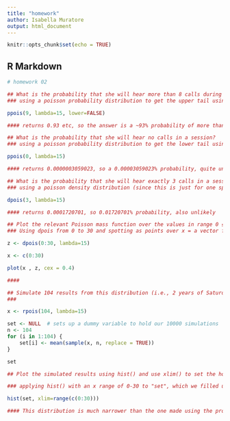 ```yaml
---
title: "homework"
author: Isabella Muratore
output: html_document
---
```


```r
knitr::opts_chunk$set(echo = TRUE)
```

## R Markdown

```r
# homework 02

## What is the probability that she will hear more than 8 calls during any given session?
### using a poisson probability distribution to get the upper tail using 9 position along the distribution because that's how I interpretted "more than 8"

ppois(9, lambda=15, lower=FALSE) 

#### returns 0.93 etc, so the answer is a ~93% probability of more than 8 assuming the mean is accurate

## What is the probability that she will hear no calls in a session?
### using a poisson probability distribution to get the lower tail using 0 as the position along the distribution

ppois(0, lambda=15)

#### returns 0.0000003059023, so a 0.00003059023% probability, quite unlikely

## What is the probability that she will hear exactly 3 calls in a session?
### using a poisson density distribution (since this is just for one specific value) to get the probability of hearing exactly 3 calls

dpois(3, lambda=15)

#### returns 0.0001720701, so 0.01720701% probability, also unlikely

## Plot the relevant Poisson mass function over the values in range 0 ≤ x ≤ 30
### Using dpois from 0 to 30 and spotting as points over x = a vector from 0 to 30

z <- dpois(0:30, lambda=15)

x <- c(0:30)

plot(x , z, cex = 0.4)

####

## Simulate 104 results from this distribution (i.e., 2 years of Saturday monitoring sessions).
### 

x <- rpois(104, lambda=15)

set <- NULL  # sets up a dummy variable to hold our 10000 simulations
n <- 104
for (i in 1:104) {
    set[i] <- mean(sample(x, n, replace = TRUE))
}

set

## Plot the simulated results using hist() and use xlim() to set the horizontal limits to be from 0 to 30. How does your histogram compare to the shape of the probability mass function you plotted above?

### applying hist() with an x range of 0-30 to "set", which we filled using the bootstrapping loop above

hist(set, xlim=range(c(0:30)))

#### This distribution is much narrower than the one made using the probability mass function. This happens because increasing the sample size or number of simulated values tightens the distribution and decreases variance/standard deviation because n is in the denominator of these equations.

```

## 
